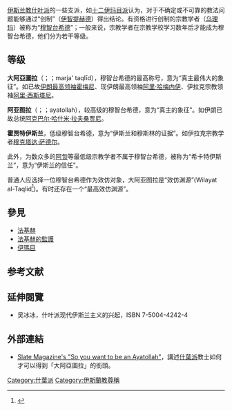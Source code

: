 [[伊斯兰教|伊斯兰教]][[什叶派|什叶派]]的一些支派，如[[十二伊玛目派|十二伊玛目派]]认为，对于不确定或不可靠的教法问题能够通过“创制”（[[伊智提哈德|伊智提赫德]]）得出结论。有资格进行创制的宗教学者（[[乌理玛|乌理玛]]）被称为“[[伊智提哈德#穆智台希德的資格|穆智台希德]]”；一般来说，宗教学者在宗教学校学习数年后才能成为穆智台希德，他们分为若干等级。

==等级==
'''大阿亞圖拉'''（{{lang-ar|مرجعية دينية}}；{{lang-fa|مرجع تقلید}}；marja' taqlīd），穆智台希德的最高称号，意为“真主最伟大的象征”。如已故[[伊朗最高领袖|伊朗最高领袖]][[霍梅尼|霍梅尼]]、现伊朗最高领袖[[阿里·哈梅内伊|阿里·哈梅内伊]]、伊拉克宗教领袖[[阿里·西斯塔尼|阿里·西斯塔尼]]。

'''阿亚图拉'''（{{lang-ar|آية الله}}；{{lang-fa|آيت‌الله}}；ayatollah），较高级的穆智台希德，意为“真主的象征”。如伊朗已故总统[[阿克巴尔·哈什米·拉夫桑贾尼|阿克巴尔·哈什米·拉夫桑贾尼]]。

'''霍贾特伊斯兰'''，低级穆智台希德，意为“伊斯兰和穆斯林的证据”。如伊拉克宗教学者[[穆克塔达·萨德尔|穆克塔达·萨德尔]]。

此外，为数众多的[[阿訇|阿訇]]等最低级宗教学者不属于穆智台希德，被称为“希卡特伊斯兰”，意为“伊斯兰的信任”。

普通人应选择一位穆智台希德作为效仿对象，大阿亚图拉是“效仿渊源”(Wilayat al-Taqlid<ref>{{Cite web |url=http://lifuquan.blshe.com/post/11612/454558 |title=黎巴嫩什葉派伊斯蘭理論家法德拉拉及其思想 - 李福泉的博客 |accessdate=2011-02-13 |archive-date=2012-07-13 |archive-url=https://archive.is/20120713135606/http://lifuquan.blshe.com/post/11612/454558 |dead-url=no }}</ref>)。有时还存在一个“最高效仿渊源”。

==參見==
* [[法基赫|法基赫]]
* [[法基赫的監護|法基赫的監護]]
* [[伊瑪目|伊瑪目]]

==参考文献==
{{Reflist}}

==延伸閱覽==
*吴冰冰，什叶派现代伊斯兰主义的兴起，ISBN 7-5004-4242-4

== 外部連結 ==
* [https://web.archive.org/web/20070207113500/http://slate.msn.com/id/2098364/ Slate Magazine's "So you want to be an Ayatollah"]，講述[[什葉派|什葉派]]教士如何才可以得到「大阿亞圖拉」的銜頭。

[[Category:什葉派|Category:什葉派]]
[[Category:伊斯蘭教尊稱|Category:伊斯蘭教尊稱]]